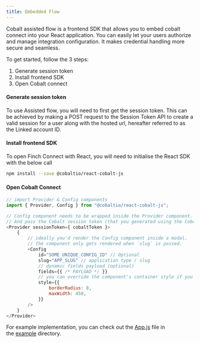 ```yaml
---
title: Embedded Flow
---
```


Cobalt assisted flow is a frontend SDK that allows you to embed cobalt connect into your React application. You can easily let your users authorize and 
manage integration configuration. It makes credential handling more secure and seamless.

To get started, follow the 3 steps:
1. Generate session token
2. Install frontend SDK
3. Open Cobalt connect

#### Generate session token
To use Assisted flow, you will need to first get the session token. This can be achieved by making a POST request to the Session Token API to create a 
valid session for a user along with the hosted url, hereafter referred to as the Linked account ID.


#### Install frontend SDK
To open Finch Connect with React, you will need to initialise the React SDK with the below call 

```bash
npm install --save @cobaltio/react-cobalt-js
```

#### Open Cobalt Connect
```Javascript
// import Provider & Config components
import { Provider, Config } from "@cobaltio/react-cobalt-js";

// Config component needs to be wrapped inside the Provider component.
// And pass the Cobalt session token (that you generated using the Cobalt backend SDK) to the provider.
<Provider sessionToken={ cobaltToken }>
    {
        // ideally you'd render the Config component inside a modal.
        // the component only gets rendered when `slug` is passed.
        <Config
            id="SOME_UNIQUE_CONFIG_ID" // Optional
            slug="APP_SLUG" // application type / slug
            // dynamic fields payload (optional)
            fields={{ /* PAYLOAD */ }}
            // you can override the component's container style if you want
            style={{
                borderRadius: 8,
                maxWidth: 450,
            }}
        />
    }
</Provider>
```

For example implementation, you can check out the [App.js](https://github.com/gocobalt/react-cobalt-js/blob/main/example/src/App.js) file in the [example](https://github.com/gocobalt/react-cobalt-js/tree/main/example) directory.